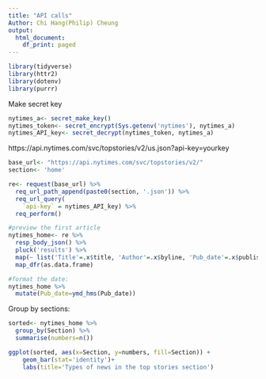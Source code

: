 ```yaml
---
title: "API calls"
Author: Chi Hang(Philip) Cheung
output:
  html_document:
    df_print: paged
---
```



```r
library(tidyverse)
library(httr2)
library(dotenv)
library(purrr)
```
Make secret key 
```r
nytimes_a<- secret_make_key()
nytimes_token<- secret_encrypt(Sys.getenv('nytimes'), nytimes_a)
nytimes_API_key<- secret_decrypt(nytimes_token, nytimes_a)
```
https://api.nytimes.com/svc/topstories/v2/us.json?api-key=yourkey

```r
base_url<- "https://api.nytimes.com/svc/topstories/v2/"
section<- 'home'

re<- request(base_url) %>% 
  req_url_path_append(paste0(section, '.json')) %>% 
  req_url_query(
    `api-key` = nytimes_API_key) %>% 
  req_perform()
```

```r
#preview the first article
nytimes_home<- re %>% 
  resp_body_json() %>% 
  pluck('results') %>% 
  map(~ list('Title'=.x$title, 'Author'=.x$byline, 'Pub_date'=.x$published_date, 'Section'=.x$section)) %>% 
  map_dfr(as.data.frame)

#format the date:
nytimes_home %>% 
  mutate(Pub_date=ymd_hms(Pub_date))
```
Group by sections:
```r
sorted<- nytimes_home %>% 
  group_by(Section) %>% 
  summarise(numbers=n())

ggplot(sorted, aes(x=Section, y=numbers, fill=Section)) +
    geom_bar(stat='identity')+
    labs(title='Types of news in the top stories section')

```

